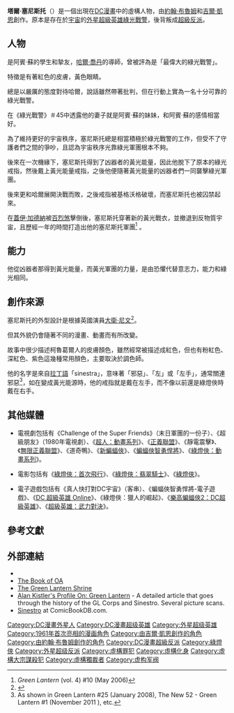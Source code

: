{{noteTA
|G1=美国漫画
|T=zh-tw:聖納托; zh-hk:塞尼斯托;
|1=zh-tw:聖納托; zh-hk:塞尼斯托;
}}
{{Infobox comics character
|character_name = 塞尼斯托
|image = Sinestro.png|230px
|converted = y
|caption = 塞尼斯托在[[新52|新52]]中的造型
|publisher = [[DC漫画|DC漫画]]
|debut = 《[[綠光戰警|綠光戰警]]》（vol.2）#7（1961年8月）
|creators = {{le|約翰·布魯姆 (作家)|John Broome (writer)|約翰·布魯姆}}<br />{{le|吉爾·凱恩|Gil Kane}}
|alter_ego = 
|homeworld = [[柯魯葛爾星球|柯魯葛爾星球]]（Korugar）
|species = [[柯魯葛爾人|柯魯葛爾人]]（Korugarian）
|alliances = [[綠燈軍團|綠燈軍團]]<br />[[塞尼斯托軍團|塞尼斯托軍團]]<br />[[超級惡棍秘密協會|超級惡棍秘密協會]]<br />Injustice League<br />Anti-Justice League
|partners = [[哈爾·喬丹|哈爾·喬丹]]<br />[[反監視者|反監視者]]
|aliases= [[綠光戰警|綠光戰警]]<br />白光戰士<br />靛光戰士<br />[[百烈煞|百烈煞]]
|powers = [[能量戒指_(DC漫畫)|綠光能量戒指]]（後更換為黃光能量戒指）
|cat = 超级
|subcat = DC漫畫
|hero = y
|sortkey = 塞尼斯托
}}
'''塔爾·塞尼斯托'''（{{lang-en|Thaal Sinestro}}）是一個出現在[[DC漫畫|DC漫畫]]中的虛構人物，由[[約翰·布魯姆|約翰·布魯姆]]和[[吉爾·凱恩|吉爾·凱恩]]創作。原本是存在於[[宇宙|宇宙]]的[[外星人|外星]][[超級英雄|超級英雄]][[綠光戰警|綠光戰警]]，後背叛成[[超級反派|超級反派]]。

== 人物 ==
是阿賓·蘇的學生和摯友，[[哈爾·喬丹|哈爾·喬丹]]的導師，曾被評為是「最偉大的綠光戰警」。

特徵是有著紅色的皮膚，黃色眼睛。

總是以嚴厲的態度對待哈爾，說話雖然帶著批判，但在行動上實為一名十分可靠的綠光戰警。

在《綠光戰警》＃45中透露他的妻子就是阿賓·蘇的妹妹，和阿賓·蘇的感情相當好。

為了維持更好的宇宙秩序，塞尼斯托總是相當積極於綠光戰警的工作，但受不了守護者們之間的爭吵，且認為宇宙秩序光靠綠光軍團根本不夠。

後來在一次機緣下，塞尼斯托得到了凶器者的黃光能量，因此他脫下了原本的綠光戒指，然後戴上黃光能量戒指，之後他便隨著黃光能量的凶器者們一同襲擊綠光軍團。

後來更和哈爾展開決戰而敗，之後戒指被基格沃格破壞，而塞尼斯托也被囚禁起來。

在[[蓋伊·加德納|蓋伊·加德納]]被[[百烈煞|百烈煞]]擊倒後，塞尼斯托穿著新的黃光戰衣，並撤退到反物質宇宙，且歷經一年的時間打造出他的塞尼斯托軍團<ref>''Green Lantern'' (vol. 4) #10 (May 2006)</ref> 。

== 能力 ==
{{main|能量戒指 (DC漫畫)}}
他從凶器者那得到黃光能量，而黃光軍團的力量，是由恐懼代替意志力，能力和綠光相同。

== 創作來源 ==
塞尼斯托的外型設計是根據英國演員[[大衛·尼文|大衛·尼文]]<ref>{{cite web |url=http://www.wizarduniverse.com/magazine/wizard/004721821.cfm |title=WIZARD INSIDER: SINESTRO |accessdate=2007-10-05 |last=Brown |first=Jeremy |date=June 10, 2007 |publisher=Wizard |deadurl=yes |archiveurl=https://web.archive.org/web/20071011160927/http://wizarduniverse.com/magazine/wizard/004721821.cfm |archivedate=2007年10月11日 }}</ref>。

但其外貌仍會隨著不同的漫畫、動畫而有所改變。

故事中很少描述柯魯葛爾人的皮膚顏色，雖然經常被描述成紅色，但也有粉紅色、深紅色、紫色這幾種常用顏色，主要取決於調色師。

他的名字是來自[[拉丁語|拉丁語]]「sinestra」，意味著「邪惡」、「左」或「左手」，通常關連邪惡<ref>As shown in Green Lantern #25 (January 2008), The New 52 - Green Lantern #1 (November 2011 ), etc.</ref>，如在變成黃光能源時，他的戒指就是戴在左手，而不像以前還是綠燈俠時戴在右手。

== 其他媒體 ==
*電視劇包括有《Challenge of the Super Friends》（末日軍團的一份子）、《超級朋友》（1980年電視劇）、《[[超人：動畫系列|超人：動畫系列]]》、《[[正义联盟_(电视动画)|正義聯盟]]》、《靜電震擊》、《[[無限正義聯盟|無限正義聯盟]]》、《道奇鴨》、《[[新蝙蝠俠|新蝙蝠俠]]》、《[[蝙蝠俠智勇悍將|蝙蝠俠智勇悍將]]》、《[[綠燈俠：動畫系列|綠燈俠：動畫系列]]》。

*電影包括有《[[綠燈俠：首次飛行|綠燈俠：首次飛行]]》、《[[綠燈俠：翡翠騎士|綠燈俠：翡翠騎士]]》、《[[綠燈俠_(電影)|綠燈俠]]》。

*電子遊戲包括有《真人快打對DC宇宙》（客串）、《蝙蝠俠智勇悍將-電子遊戲》、《[[DC_超級英雄_Online|DC 超級英雄 Online]]》、《綠燈俠：獵人的崛起》、《[[樂高蝙蝠俠2：DC超級英雄|樂高蝙蝠俠2：DC超級英雄]]》、《[[超級英雄：武力對決|超級英雄：武力對決]]》。

== 參考文獻 ==
{{reflist}}

== 外部連結 ==
* {{imdb character|0000236|Sinestro}}
* [https://web.archive.org/web/20050701011642/http://glcorps.dcuguide.com/book2.php The Book of OA]
* [https://web.archive.org/web/20110513233831/http://members.tripod.com/~Lantern_light/ The Green Lantern Shrine]
* [https://web.archive.org/web/20060323061232/http://www.monitorduty.com/mdarchives/2006/02/alan_kistlers_p_4.shtml Alan Kistler's Profile On: Green Lantern] - A detailed article that goes through the history of the GL Corps and Sinestro. Several picture scans.
* [http://www.comicbookdb.com/character.php?ID=1194 Sinestro] {{Wayback|url=http://www.comicbookdb.com/character.php?ID=1194 |date=20191121223404 }} at ComicBookDB.com.

{{綠燈俠}}

{{DEFAULTSORT:Sinestro}}
[[Category:DC漫畫外星人|Category:DC漫畫外星人]]
[[Category:DC漫畫超级英雄|Category:DC漫畫超级英雄]]
[[Category:外星超级英雄|Category:外星超级英雄]]
[[Category:1961年首次亮相的漫画角色|Category:1961年首次亮相的漫画角色]]
[[Category:由吉爾·凱恩創作的角色|Category:由吉爾·凱恩創作的角色]]
[[Category:由約翰·布魯姆創作的角色|Category:由約翰·布魯姆創作的角色]]
[[Category:DC漫畫超級反派|Category:DC漫畫超級反派]]
[[Category:綠燈俠|Category:綠燈俠]]
[[Category:外星超级反派|Category:外星超级反派]]
[[Category:虛構罪犯|Category:虛構罪犯]]
[[Category:虛構化身|Category:虛構化身]]
[[Category:虛構大宗謀殺犯|Category:虛構大宗謀殺犯]]
[[Category:虛構獨裁者|Category:虛構獨裁者]]
[[Category:虚构军阀|Category:虚构军阀]]